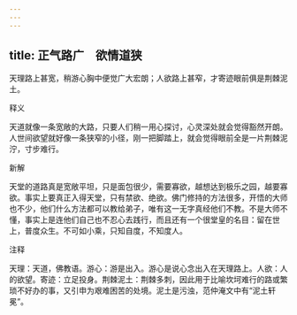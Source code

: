 ```yaml
---
---
---
```

title: 正气路广　欲情道狭
---



天理路上甚宽，稍游心胸中便觉广大宏朗；人欲路上甚窄，才寄迹眼前俱是荆棘泥土。

释义

天道就像一条宽敞的大路，只要人们稍一用心探讨，心灵深处就会觉得豁然开朗。人世间欲望就好像一条狭窄的小径，刚一把脚踏上，就会觉得眼前全是一片荆棘泥泞，寸步难行。

新解

天堂的道路真是宽敞平坦，只是面包很少，需要寡欲，越想达到极乐之园，越要寡欲。事实上要真正入得天堂，只有禁欲、绝欲。佛门修持的方法很多，开悟的大师也不少，他们什么方法都可以教给弟子，唯有这一无字真经他们不教。不是大师不懂，事实上是连他们自己也不忍心去践行，而且还有一个很堂皇的名目：留在世上，普度众生。不可如小乘，只知自度，不知度人。

注释

天理：天道，佛教语。游心：游是出入。游心是说心念出入在天理路上。人欲：人的欲望。寄迹：立足投身。荆棘泥土：荆棘多刺，因此用于比喻坎坷难行的路或繁琐不好办的事，又引申为艰难困苦的处境。泥土是污浊，范仲淹文中有“泥土轩冕”。